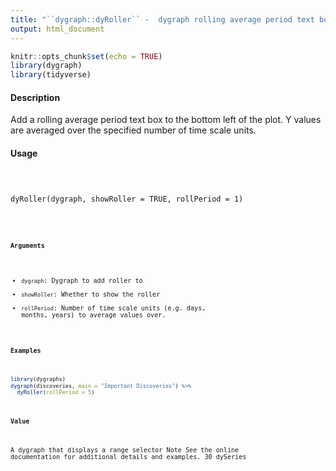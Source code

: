 ```yaml
---
title: "``dygraph::dyRoller`` -  dygraph rolling average period text box"
output: html_document
---
```


```r
knitr::opts_chunk$set(echo = TRUE)
library(dygraph)
library(tidyverse)
```



#### Description

Add a rolling average period text box to the bottom left of the plot. Y values are averaged over the
specified number of time scale units.

#### Usage
<pre><code>

dyRoller(dygraph, showRoller = TRUE, rollPeriod = 1)

<code><pre>
#### Arguments

* ``dygraph``: Dygraph to add roller to
* ``showRoller``: Whether to show the roller
* ``rollPeriod``: Number of time scale units (e.g. days, months, years) to average values over.



#### Examples
```r
library(dygraphs)
dygraph(discoveries, main = "Important Discoveries") %>%
  dyRoller(rollPeriod = 5)
```

#### Value

A dygraph that displays a range selector
Note
See the online documentation for additional details and examples.
30 dySeries
